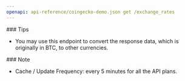 ```yaml
---
openapi: api-reference/coingecko-demo.json get /exchange_rates
---
```


<Tip>
  ### Tips

  - You may use this endpoint to convert the response data, which is originally in BTC, to other currencies.
</Tip>

<Note>
  ### Note

  - Cache / Update Frequency: every 5 minutes for all the API plans.
</Note>